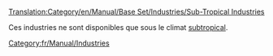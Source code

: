 [[Translation:Category/en/Manual/Base Set/Industries/Sub-Tropical Industries]]

Ces industries ne sont disponibles que sous le climat [[fr/Manual/Climat#subtropical|subtropical]].

[[Category:fr/Manual/Industries]]